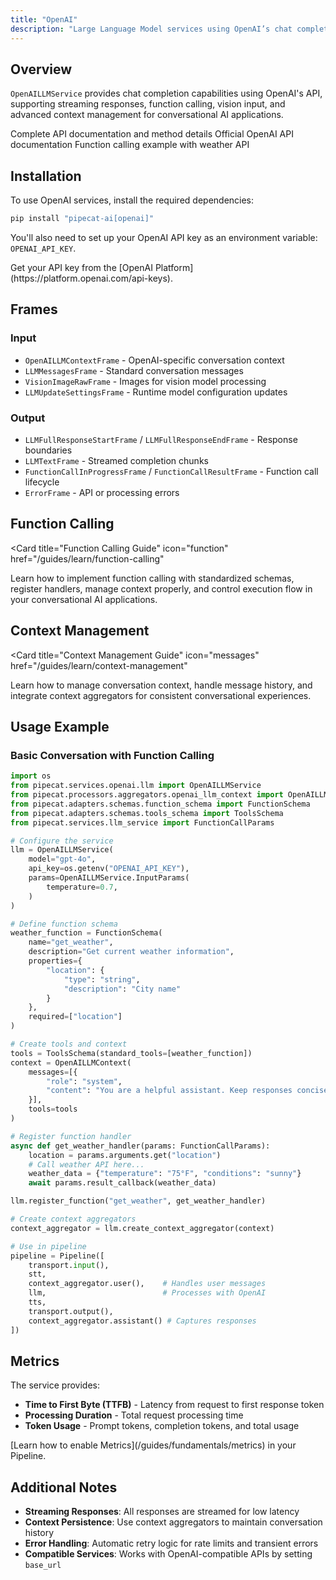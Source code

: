 ```yaml
---
title: "OpenAI"
description: "Large Language Model services using OpenAI’s chat completion API"
---
```


## Overview

`OpenAILLMService` provides chat completion capabilities using OpenAI's API, supporting streaming responses, function calling, vision input, and advanced context management for conversational AI applications.

<CardGroup cols={3}>
  <Card
    title="API Reference"
    icon="code"
    href="https://reference-server.pipecat.ai/en/latest/api/pipecat.services.openai.base_llm.html"
  >
    Complete API documentation and method details
  </Card>
  <Card
    title="OpenAI Docs"
    icon="book"
    href="https://platform.openai.com/docs/api-reference/chat"
  >
    Official OpenAI API documentation
  </Card>
  <Card
    title="Example Code"
    icon="play"
    href="https://github.com/pipecat-ai/pipecat/blob/main/examples/foundational/14-function-calling.py"
  >
    Function calling example with weather API
  </Card>
</CardGroup>

## Installation

To use OpenAI services, install the required dependencies:

```bash
pip install "pipecat-ai[openai]"
```

You'll also need to set up your OpenAI API key as an environment variable: `OPENAI_API_KEY`.

<Tip>
  Get your API key from the [OpenAI
  Platform](https://platform.openai.com/api-keys).
</Tip>

## Frames

### Input

- `OpenAILLMContextFrame` - OpenAI-specific conversation context
- `LLMMessagesFrame` - Standard conversation messages
- `VisionImageRawFrame` - Images for vision model processing
- `LLMUpdateSettingsFrame` - Runtime model configuration updates

### Output

- `LLMFullResponseStartFrame` / `LLMFullResponseEndFrame` - Response boundaries
- `LLMTextFrame` - Streamed completion chunks
- `FunctionCallInProgressFrame` / `FunctionCallResultFrame` - Function call lifecycle
- `ErrorFrame` - API or processing errors

## Function Calling

<Card
  title="Function Calling Guide"
  icon="function"
  href="/guides/learn/function-calling"
>
  Learn how to implement function calling with standardized schemas, register
  handlers, manage context properly, and control execution flow in your
  conversational AI applications.
</Card>

## Context Management

<Card
  title="Context Management Guide"
  icon="messages"
  href="/guides/learn/context-management"
>
  Learn how to manage conversation context, handle message history, and
  integrate context aggregators for consistent conversational experiences.
</Card>

## Usage Example

### Basic Conversation with Function Calling

```python
import os
from pipecat.services.openai.llm import OpenAILLMService
from pipecat.processors.aggregators.openai_llm_context import OpenAILLMContext
from pipecat.adapters.schemas.function_schema import FunctionSchema
from pipecat.adapters.schemas.tools_schema import ToolsSchema
from pipecat.services.llm_service import FunctionCallParams

# Configure the service
llm = OpenAILLMService(
    model="gpt-4o",
    api_key=os.getenv("OPENAI_API_KEY"),
    params=OpenAILLMService.InputParams(
        temperature=0.7,
    )
)

# Define function schema
weather_function = FunctionSchema(
    name="get_weather",
    description="Get current weather information",
    properties={
        "location": {
            "type": "string",
            "description": "City name"
        }
    },
    required=["location"]
)

# Create tools and context
tools = ToolsSchema(standard_tools=[weather_function])
context = OpenAILLMContext(
    messages=[{
        "role": "system",
        "content": "You are a helpful assistant. Keep responses concise."
    }],
    tools=tools
)

# Register function handler
async def get_weather_handler(params: FunctionCallParams):
    location = params.arguments.get("location")
    # Call weather API here...
    weather_data = {"temperature": "75°F", "conditions": "sunny"}
    await params.result_callback(weather_data)

llm.register_function("get_weather", get_weather_handler)

# Create context aggregators
context_aggregator = llm.create_context_aggregator(context)

# Use in pipeline
pipeline = Pipeline([
    transport.input(),
    stt,
    context_aggregator.user(),    # Handles user messages
    llm,                          # Processes with OpenAI
    tts,
    transport.output(),
    context_aggregator.assistant() # Captures responses
])
```

## Metrics

The service provides:

- **Time to First Byte (TTFB)** - Latency from request to first response token
- **Processing Duration** - Total request processing time
- **Token Usage** - Prompt tokens, completion tokens, and total usage

<Info>
  [Learn how to enable Metrics](/guides/fundamentals/metrics) in your Pipeline.
</Info>

## Additional Notes

- **Streaming Responses**: All responses are streamed for low latency
- **Context Persistence**: Use context aggregators to maintain conversation history
- **Error Handling**: Automatic retry logic for rate limits and transient errors
- **Compatible Services**: Works with OpenAI-compatible APIs by setting `base_url`
